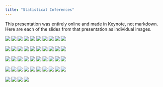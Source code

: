 ```yaml
---
title: "Statistical Inferences"
---
```


This presentation was entirely online and made in Keynote, not markdown.  Here are each of the slides from that presentation as individual images.


![](media/Statistical Inferences.001.jpeg)
![](media/Statistical Inferences.002.jpeg)
![](media/Statistical Inferences.003.jpeg)
![](media/Statistical Inferences.004.jpeg)
![](media/Statistical Inferences.005.jpeg)
![](media/Statistical Inferences.006.jpeg)
![](media/Statistical Inferences.007.jpeg)
![](media/Statistical Inferences.008.jpeg)
![](media/Statistical Inferences.009.jpeg)
![](media/Statistical Inferences.010.jpeg)

![](media/Statistical Inferences.011.jpeg)
![](media/Statistical Inferences.012.jpeg)
![](media/Statistical Inferences.013.jpeg)
![](media/Statistical Inferences.014.jpeg)
![](media/Statistical Inferences.015.jpeg)
![](media/Statistical Inferences.016.jpeg)
![](media/Statistical Inferences.017.jpeg)
![](media/Statistical Inferences.018.jpeg)
![](media/Statistical Inferences.019.jpeg)
![](media/Statistical Inferences.020.jpeg)

![](media/Statistical Inferences.031.jpeg)
![](media/Statistical Inferences.032.jpeg)
![](media/Statistical Inferences.033.jpeg)
![](media/Statistical Inferences.034.jpeg)
![](media/Statistical Inferences.035.jpeg)
![](media/Statistical Inferences.036.jpeg)
![](media/Statistical Inferences.037.jpeg)
![](media/Statistical Inferences.038.jpeg)
![](media/Statistical Inferences.039.jpeg)
![](media/Statistical Inferences.040.jpeg)



![](media/Statistical Inferences.041.jpeg)
![](media/Statistical Inferences.042.jpeg)
![](media/Statistical Inferences.043.jpeg)
![](media/Statistical Inferences.044.jpeg)
![](media/Statistical Inferences.045.jpeg)
![](media/Statistical Inferences.046.jpeg)
![](media/Statistical Inferences.047.jpeg)
![](media/Statistical Inferences.048.jpeg)
![](media/Statistical Inferences.049.jpeg)
![](media/Statistical Inferences.050.jpeg)

![](media/Statistical Inferences.051.jpeg)
![](media/Statistical Inferences.052.jpeg)
![](media/Statistical Inferences.053.jpeg)
![](media/Statistical Inferences.054.jpeg)
